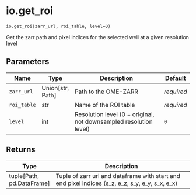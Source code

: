 # io.get_roi { #operetta_compose.io.get_roi }

`io.get_roi(zarr_url, roi_table, level=0)`

Get the zarr path and pixel indices for the selected well at a given resolution level

## Parameters

| Name        | Type               | Description                                                       | Default    |
|-------------|--------------------|-------------------------------------------------------------------|------------|
| `zarr_url`  | Union\[str, Path\] | Path to the OME-ZARR                                              | _required_ |
| `roi_table` | str                | Name of the ROI table                                             | _required_ |
| `level`     | int                | Resolution level (0 = original, not downsampled resolution level) | `0`        |

## Returns

| Type                        | Description                                                                                     |
|-----------------------------|-------------------------------------------------------------------------------------------------|
| tuple\[Path, pd.DataFrame\] | Tuple of zarr url and dataframe with start and end pixel indices (s_z, e_z, s_y, e_y, s_x, e_x) |
